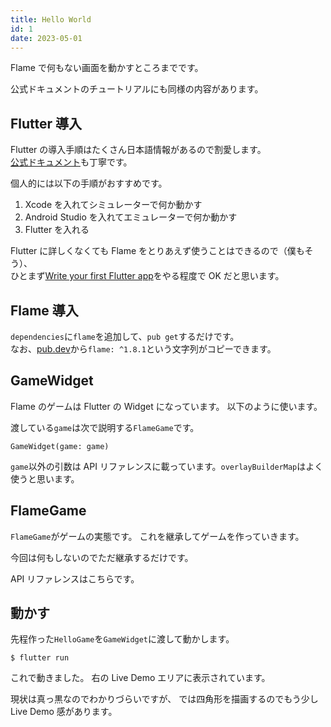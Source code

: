 ```yaml
---
title: Hello World
id: 1
date: 2023-05-01
---
```



Flame で何もない画面を動かすところまでです。

公式ドキュメントのチュートリアルにも同様の内容があります。

<DocLink document="https://docs.flame-engine.org/latest/tutorials/bare_flame_game.html" />

## Flutter 導入

Flutter の導入手順はたくさん日本語情報があるので割愛します。  
[公式ドキュメント](https://flutter.dev/docs/get-started/install)も丁寧です。

個人的には以下の手順がおすすめです。

1. Xcode を入れてシミュレーターで何か動かす
2. Android Studio を入れてエミュレーターで何か動かす
3. Flutter を入れる

Flutter に詳しくなくても Flame をとりあえず使うことはできるので（僕もそう）、  
ひとまず[Write your first Flutter app](https://docs.flutter.dev/get-started/codelab)をやる程度で OK だと思います。

## Flame 導入

`dependencies`に`flame`を追加して、`pub get`するだけです。  
なお、[pub.dev](https://pub.dev/packages/flame)から`flame: ^1.8.1`という文字列がコピーできます。

<ExampleCode file="pubspec.yaml" label="hello" dir="examples" lang="yaml" />

## GameWidget

Flame のゲームは Flutter の Widget になっています。
以下のように使います。

渡している`game`は次で説明する`FlameGame`です。

```
GameWidget(game: game)
```

`game`以外の引数は API リファレンスに載っています。`overlayBuilderMap`はよく使うと思います。

<DocLink reference="https://pub.dev/documentation/flame/latest/game/GameWidget-class.html" />

## FlameGame

`FlameGame`がゲームの実態です。
これを継承してゲームを作っていきます。

今回は何もしないのでただ継承するだけです。

<ExampleCode file="hello/game.dart" />

API リファレンスはこちらです。

<DocLink reference="https://pub.dev/documentation/flame/latest/game/FlameGame-class.html" />

## 動かす

先程作った`HelloGame`を`GameWidget`に渡して動かします。

<ExampleCode file="hello/page.dart" />

```
$ flutter run
```

これで動きました。
右の Live Demo エリアに表示されています。

現状は真っ黒なのでわかりづらいですが、 <ExampleLink slug="rect" />では四角形を描画するのでもう少し Live Demo 感があります。
